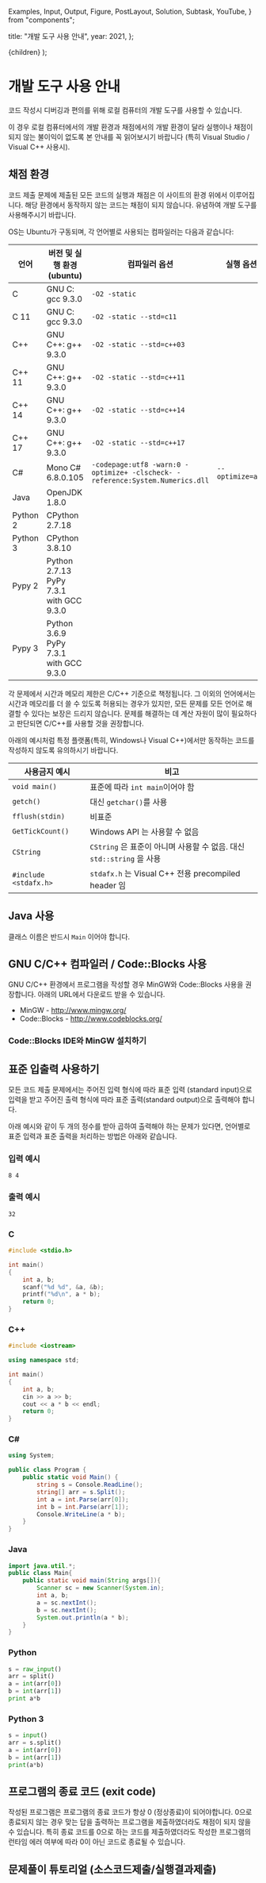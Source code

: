   Examples,
  Input,
  Output,
  Figure,
  PostLayout,
  Solution,
  Subtask,
  YouTube,
} from "components";

  title: "개발 도구 사용 안내",
  year: 2021,
};

  <PostLayout meta={meta}>{children}</PostLayout>
);

# 개발 도구 사용 안내

코드 작성시 디버깅과 편의를 위해 로컬 컴퓨터의 개발 도구를 사용할 수 있습니다.

이 경우 로컬 컴퓨터에서의 개발 환경과 채점에서의 개발 환경이 달라 실행이나 채점이 되지 않는 불이익이 없도록 본 안내를 꼭 읽어보시기 바랍니다 (특히 Visual Studio / Visual C++ 사용시).

## 채점 환경

코드 제출 문제에 제출된 모든 코드의 실행과 채점은 이 사이트의 환경 위에서 이루어집니다. 해당 환경에서 동작하지 않는 코드는 채점이 되지 않습니다. 유념하여 개발 도구를 사용해주시기 바랍니다.

OS는 Ubuntu가 구동되며, 각 언어별로 사용되는 컴파일러는 다음과 같습니다:

| 언어     | 버전 및 실행 환경 (ubuntu)              | 컴파일러 옵션                                                                 | 실행 옵션        |
| -------- | --------------------------------------- | ----------------------------------------------------------------------------- | ---------------- |
| C        | GNU C: gcc 9.3.0                        | `-O2 -static`                                                                 |                  |
| C 11     | GNU C: gcc 9.3.0                        | `-O2 -static --std=c11`                                                       |                  |
| C++      | GNU C++: g++ 9.3.0                      | `-O2 -static --std=c++03`                                                     |                  |
| C++ 11   | GNU C++: g++ 9.3.0                      | `-O2 -static --std=c++11`                                                     |                  |
| C++ 14   | GNU C++: g++ 9.3.0                      | `-O2 -static --std=c++14`                                                     |                  |
| C++ 17   | GNU C++: g++ 9.3.0                      | `-O2 -static --std=c++17`                                                     |                  |
| C#       | Mono C# 6.8.0.105                       | `-codepage:utf8 -warn:0 -optimize+ -clscheck- -reference:System.Numerics.dll` | `--optimize=all` |
| Java     | OpenJDK 1.8.0                           |                                                                               |                  |
| Python 2 | CPython 2.7.18                          |                                                                               |                  |
| Python 3 | CPython 3.8.10                          |                                                                               |                  |
| Pypy 2   | Python 2.7.13 PyPy 7.3.1 with GCC 9.3.0 |                                                                               |                  |
| Pypy 3   | Python 3.6.9 PyPy 7.3.1 with GCC 9.3.0  |                                                                               |                  |

각 문제에서 시간과 메모리 제한은 C/C++ 기준으로 책정됩니다.
그 이외의 언어에서는 시간과 메모리를 더 쓸 수 있도록 허용되는 경우가 있지만,
모든 문제를 모든 언어로 해결할 수 있다는 보장은 드리지 않습니다.
문제를 해결하는 데 계산 자원이 많이 필요하다고 판단되면 C/C++를 사용할 것을 권장합니다.

아래의 예시처럼 특정 플랫폼(특히, Windows나 Visual C++)에서만 동작하는 코드를 작성하지 않도록 유의하시기 바랍니다.

| 사용금지 예시         | 비고                                                                  |
| --------------------- | --------------------------------------------------------------------- |
| `void main()`         | 표준에 따라 `int main`이어야 함                                       |
| `getch()`             | 대신 `getchar()`를 사용                                               |
| `fflush(stdin)`       | 비표준                                                                |
| `GetTickCount()`      | Windows API 는 사용할 수 없음                                         |
| `CString`             | `CString` 은 표준이 아니며 사용할 수 없음. 대신 `std::string` 을 사용 |
| `#include <stdafx.h>` | `stdafx.h` 는 Visual C++ 전용 precompiled header 임                   |

## Java 사용

클래스 이름은 반드시 `Main` 이어야 합니다.

## GNU C/C++ 컴파일러 / Code::Blocks 사용

GNU C/C++ 환경에서 프로그램을 작성할 경우 MinGW와 Code::Blocks 사용을 권장합니다. 아래의 URL에서 다운로드 받을 수 있습니다.

- MinGW - http://www.mingw.org/
- Code::Blocks - http://www.codeblocks.org/

### Code::Blocks IDE와 MinGW 설치하기

<YouTube videoId="IUp4re9_iGw" />

## 표준 입출력 사용하기

모든 코드 제출 문제에서는 주어진 입력 형식에 따라 표준 입력 (standard input)으로 입력을 받고 주어진 출력 형식에 따라 표준 출력(standard output)으로 출력해야 합니다.

아래 예시와 같이 두 개의 정수를 받아 곱하여 출력해야 하는 문제가 있다면, 언어별로 표준 입력과 표준 출력을 처리하는 방법은 아래와 같습니다.

### 입력 예시

```
8 4
```

### 출력 예시

```
32
```

### C

```c
#include <stdio.h>

int main()
{
	int a, b;
	scanf("%d %d", &a, &b);
	printf("%d\n", a * b);
	return 0;
}
```

### C++

```cpp
#include <iostream>

using namespace std;

int main()
{
	int a, b;
	cin >> a >> b;
	cout << a * b << endl;
	return 0;
}
```

### C&#35;

```csharp
using System;

public class Program {
    public static void Main() {
        string s = Console.ReadLine();
        string[] arr = s.Split();
        int a = int.Parse(arr[0]);
        int b = int.Parse(arr[1]);
        Console.WriteLine(a * b);
    }
}
```

### Java

```java
import java.util.*;
public class Main{
    public static void main(String args[]){
        Scanner sc = new Scanner(System.in);
        int a, b;
        a = sc.nextInt();
        b = sc.nextInt();
        System.out.println(a * b);
    }
}
```

### Python

```python
s = raw_input()
arr = split()
a = int(arr[0])
b = int(arr[1])
print a*b
```

### Python 3

```python
s = input()
arr = s.split()
a = int(arr[0])
b = int(arr[1])
print(a*b)
```

## 프로그램의 종료 코드 (exit code)

작성된 프로그램은 프로그램의 종료 코드가 항상 0 (정상종료)이 되어야합니다. 0으로 종료되지 않는 경우 맞는 답을 출력하는 프로그램을 제출하였더라도 채점이 되지 않을 수 있습니다.
특히 종료 코드를 0으로 하는 코드를 제출하였더라도 작성한 프로그램의 런타임 에러 여부에 따라 0이 아닌 코드로 종료될 수 있습니다.

## 문제풀이 튜토리얼 (소스코드제출/실행결과제출)

<YouTube videoId="9I4PMuT-8qs" />
<YouTube videoId="J1LfZHij63M" />

